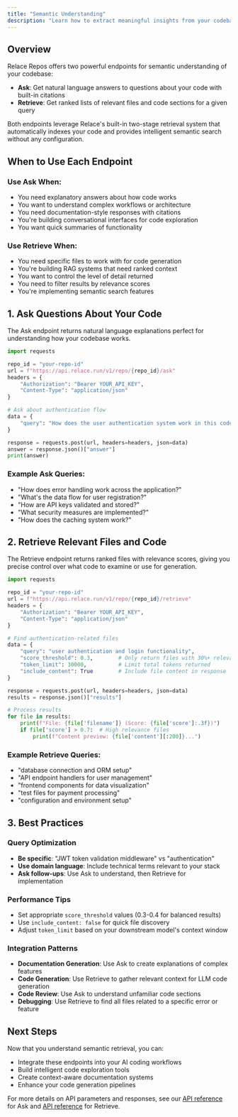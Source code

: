 ```yaml
---
title: "Semantic Understanding"
description: "Learn how to extract meaningful insights from your codebase using AI-powered semantic retrieval"
---
```


## Overview

Relace Repos offers two powerful endpoints for semantic understanding of your codebase:

- **Ask**: Get natural language answers to questions about your code with built-in citations
- **Retrieve**: Get ranked lists of relevant files and code sections for a given query

Both endpoints leverage Relace's built-in two-stage retrieval system that automatically indexes your code and provides intelligent semantic search without any configuration.

## When to Use Each Endpoint

### Use Ask When:

- You need explanatory answers about how code works
- You want to understand complex workflows or architecture
- You need documentation-style responses with citations
- You're building conversational interfaces for code exploration
- You want quick summaries of functionality

### Use Retrieve When:

- You need specific files to work with for code generation
- You're building RAG systems that need ranked context
- You want to control the level of detail returned
- You need to filter results by relevance scores
- You're implementing semantic search features

## 1. Ask Questions About Your Code

The Ask endpoint returns natural language explanations perfect for understanding how your codebase works.

```python
import requests

repo_id = "your-repo-id"
url = f"https://api.relace.run/v1/repo/{repo_id}/ask"
headers = {
    "Authorization": "Bearer YOUR_API_KEY",
    "Content-Type": "application/json"
}

# Ask about authentication flow
data = {
    "query": "How does the user authentication system work in this codebase?"
}

response = requests.post(url, headers=headers, json=data)
answer = response.json()["answer"]
print(answer)
```

### Example Ask Queries:

- "How does error handling work across the application?"
- "What's the data flow for user registration?"
- "How are API keys validated and stored?"
- "What security measures are implemented?"
- "How does the caching system work?"

## 2. Retrieve Relevant Files and Code

The Retrieve endpoint returns ranked files with relevance scores, giving you precise control over what code to examine or use for generation.

```python
import requests

repo_id = "your-repo-id"
url = f"https://api.relace.run/v1/repo/{repo_id}/retrieve"
headers = {
    "Authorization": "Bearer YOUR_API_KEY",
    "Content-Type": "application/json"
}

# Find authentication-related files
data = {
    "query": "user authentication and login functionality",
    "score_threshold": 0.3,        # Only return files with 30%+ relevance
    "token_limit": 30000,          # Limit total tokens returned
    "include_content": True        # Include file content in response
}

response = requests.post(url, headers=headers, json=data)
results = response.json()["results"]

# Process results
for file in results:
    print(f"File: {file['filename']} (Score: {file['score']:.3f})")
    if file['score'] > 0.7:  # High relevance files
        print(f"Content preview: {file['content'][:200]}...")
```

### Example Retrieve Queries:

- "database connection and ORM setup"
- "API endpoint handlers for user management"
- "frontend components for data visualization"
- "test files for payment processing"
- "configuration and environment setup"

## 3. Best Practices

### Query Optimization

- **Be specific**: "JWT token validation middleware" vs "authentication"
- **Use domain language**: Include technical terms relevant to your stack
- **Ask follow-ups**: Use Ask to understand, then Retrieve for implementation

### Performance Tips

- Set appropriate `score_threshold` values (0.3-0.4 for balanced results)
- Use `include_content: false` for quick file discovery
- Adjust `token_limit` based on your downstream model's context window

### Integration Patterns

- **Documentation Generation**: Use Ask to create explanations of complex features
- **Code Generation**: Use Retrieve to gather relevant context for LLM code generation
- **Code Review**: Use Ask to understand unfamiliar code sections
- **Debugging**: Use Retrieve to find all files related to a specific error or feature

## Next Steps

Now that you understand semantic retrieval, you can:

- Integrate these endpoints into your AI coding workflows
- Build intelligent code exploration tools
- Create context-aware documentation systems
- Enhance your code generation pipelines

For more details on API parameters and responses, see our [API reference](/api-reference/repos/ask) for Ask and [API reference](/api-reference/repos/retrieve) for Retrieve.
